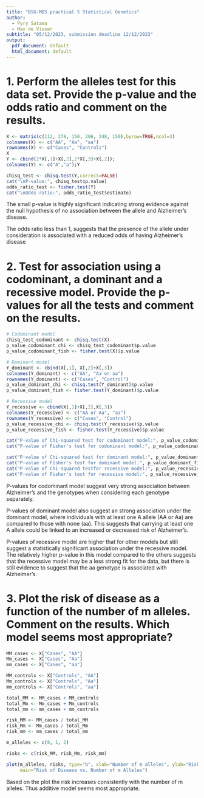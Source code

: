 ```yaml
---
title: "BSG-MDS practical 5 Statistical Genetics"
author: 
  - Pyry Satama
  - Max de Visser
subtitle: "05/12/2023, submission deadline 12/12/2023"
output:
  pdf_document: default
  html_document: default
---
```


# 1. Perform the alleles test for this data set. Provide the p-value and the odds ratio and comment on the results.
```r
X <- matrix(c(112, 278, 150, 206, 348, 150),byrow=TRUE,ncol=3)
colnames(X) <- c("AA", "Aa", "aa")
rownames(X) <- c("Cases", "Controls")
X
Y <- cbind(2*X[,1]+X[,2],2*X[,3]+X[,2]);
colnames(Y) <- c("A","a");Y

chisq_test <- chisq.test(Y,correct=FALSE)
cat("\nP-value:", chisq_test$p.value)
odds_ratio_test <- fisher.test(Y)
cat("\nOdds ratio:", odds_ratio_test$estimate)
```
The small p-value is highly significant indicating strong evidence against the null hypothesis of no association between the allele and Alzheimer's disease.

The odds ratio less than 1, suggests that the presence of the allele under consideration is associated with a reduced odds of having Alzheimer's disease

# 2. Test for association using a codominant, a dominant and a recessive model. Provide the p-values for all the tests and comment on the results.
```r
# Codominant model
chisq_test_codominant <- chisq.test(X)
p_value_codominant_chi <- chisq_test_codominant$p.value
p_value_codominant_fish <- fisher.test(X)$p.value

# Dominant model
Y_dominant <- cbind(X[,1], X[,2]+X[,3])
colnames(Y_dominant) <- c("AA", "Aa or aa")
rownames(Y_dominant) <- c("Cases", "Control")
p_value_dominant_chi <- chisq.test(Y_dominant)$p.value
p_value_dominant_fish <- fisher.test(Y_dominant)$p.value

# Recessive model
Y_recessive <- cbind(X[,1]+X[,2],X[,3])
colnames(Y_recessive) <- c("AA or Aa", "aa")
rownames(Y_recessive) <- c("Cases", "Control")
p_value_recessive_chi <- chisq.test(Y_recessive)$p.value
p_value_recessive_fish <- fisher.test(Y_recessive)$p.value

cat("P-value of Chi-squared test for codominant model:", p_value_codominant_chi, "\n")
cat("P-value of Fisher's test for codominant model:", p_value_codominant_fish, "\n\n")

cat("P-value of Chi-squared test for dominant model:", p_value_dominant_chi, "\n")
cat("P-value of Fisher's test for dominant model:", p_value_dominant_fish, "\n\n")
cat("P-value of Chi-squared testfor recessive model:", p_value_recessive_chi, "\n")
cat("P-value of Fisher's test for recessive model:", p_value_recessive_fish, "\n")
```
P-values for codominant model suggest very strong association between Alzheimer's and the genotypes when considering each genotype separately.

P-values of dominant model also suggest an strong association under the dominant model, where individuals with at least one A allele (AA or Aa) are compared to those with none (aa). This suggests that carrying at least one A allele could be linked to an increased or decreased risk of Alzheimer's.

P-values of recessive model are higher that for other models but still suggest a statistically significant association under the recessive model. The relatively higher p-value in this model compared to the others suggests that the recessive model may be a less strong fit for the data, but there is still evidence to suggest that the aa genotype is associated with Alzheimer's.

# 3. Plot the risk of disease as a function of the number of m alleles. Comment on the results. Which model seems most appropriate?
```r
MM_cases <- X["Cases", "AA"]
Mm_cases <- X["Cases", "Aa"]
mm_cases <- X["Cases", "aa"]

MM_controls <- X["Controls", "AA"]
Mm_controls <- X["Controls", "Aa"]
mm_controls <- X["Controls", "aa"]

total_MM <- MM_cases + MM_controls
total_Mm <- Mm_cases + Mm_controls
total_mm <- mm_cases + mm_controls

risk_MM <- MM_cases / total_MM
risk_Mm <- Mm_cases / total_Mm
risk_mm <- mm_cases / total_mm

m_alleles <- c(0, 1, 2)

risks <- c(risk_MM, risk_Mm, risk_mm)

plot(m_alleles, risks, type="b", xlab="Number of m alleles", ylab="Risk of Disease", 
     main="Risk of Disease vs. Number of m Alleles")
```
Based on the plot the risk increases consistently with the number of m alleles. Thus additive model seems most appropriate.